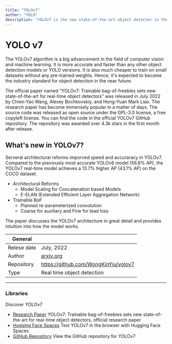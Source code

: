 ```yaml
---
title: "YOLOv7"
author: "YOLO"
description: "YOLOv7 is the new state-of-the-art object detector in the YOLO family. According to the paper, it is the  most accurate and fastest real-time object detection to date."
---
```


# YOLO v7
  The YOLOv7 algorithm is a big advancement in the field of computer vision and machine learning.
  It is more accurate and faster than any other object detection models or YOLO versions. It is also 
  much cheaper to train on small datasets without any pre-trained weights. Hence, it's expected 
  to become the industry standard for object detection in the near future.


  The official paper named “YOLOv7: Trainable bag-of-freebies sets new state-of-the-art for 
  real-time object detectors” was released in July 2022 by Chien-Yao Wang, Alexey Bochkovskiy, and 
  Hong-Yuan Mark Liao. The research paper has become immensely popular in a matter of days. The source code was 
  released as open source under the GPL-3.0 license, a free copyleft license. You can find the code 
  in the official YOLOv7 GitHub repository. The repository was awarded over 4.3k stars in the first 
  month after release. 

  ## What's new in YOLOv7?
  
  Serveral architectural reforms imporved speed and accuraracy in YOLOv7. Compared to the previously 
  most accurate YOLOv6 model (56.8% AP), the YOLOv7 real-time model achieves a 13.7% higher AP (43.1% AP) 
  on the COCO dataset.

  - Architectural Reforms
      - Model Scaling for Concatenation based Models 
      - E-ELAN (Extended Efficient Layer Aggregation Network)
  - Trainable BoF
      - Planned re-parameterized convolution
      - Coarse for auxiliary and Fine for lead loss

  The paper discusses the YOLOv7 architecture in great detail and provides intuition into how the model works.


| General  |  |
| --- | --- |
| Relese date |  July, 2022 |
| Author | [arxiv.org](arxiv.org) |
| Repository | https://github.com/WongKinYiu/yolov7 |
| Type | Real time object detection |

---

### Libraries
Discover YOLOv7

* [Research Paper](https://arxiv.org/abs/2207.02696) YOLOv7: Trainable bag-of-freebies sets new state-of-the-art for real-time object detectors, official research paper
* [Hugging Face Spaces](https://huggingface.co/spaces/akhaliq/yolov7) Test YOLOv7 in the browser with Hugging Face Spaces
* [GitHub Repository](https://github.com/WongKinYiu/yolov7) View the GitHub repository for YOLOv7